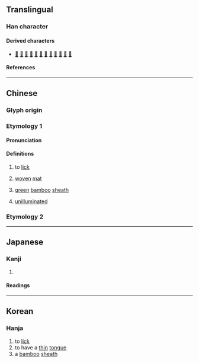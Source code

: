 {{character info|image=[[File:CJK Unified Ideographs 3401.png|thumb|Unicode character U+3401]]}}
==Translingual==

===Han character===
{{Han char|rn=1|rad=一|as=05|sn=6|four=10600|canj=MOW|ids=⿻𠆣囗}}

====Derived characters====
* [[𠀬]] [[𠈇]] [[𢙖]] [[𣐸]] [[䄼]] [[𦧖]] [[弻]] [[𢐀]] [[𤌜]] [[𦭮]] [[䇧]] [[𡭋]]

====References====
{{Han ref|kx=0078.030|hdz=10019.020|uh=3401}}

----

==Chinese==
{{zh-forms|alt=𠀬,䑙}}

===Glyph origin===
{{Han etym}}

===Etymology 1===

====Pronunciation====
{{zh-pron
|m=tiàn
|c=tim2
|h=pfs=
|md=
|mn=
|w=
|mc=y
|cat=v,n,a
}}
{{attention|yue|pronunciation doesn't seem right}}

====Definitions====
{{zh-hanzi}}

# {{zh-hist-ghost}} to [[lick]]
# {{zh-hist-ghost}} [[woven]] [[mat]]
# {{zh-hist-ghost}} [[green]] [[bamboo]] [[sheath]]
# {{zh-hist-ghost}} [[unilluminated]]

===Etymology 2===
{{zh-see|西|o}}

----

==Japanese==

===Kanji===
{{ja-kanji|grade=|rs=一05}}

# {{rfdef|ja|sort=一05}}

====Readings====
{{ja-readings
|goon=てん<てん<てむ
|kanon=てん<てん<てむ
}}

----

==Korean==

===Hanja===
{{ko-hanja|핥다|핥을|첨}}

# to [[lick]]
# to have a [[thin]] [[tongue]]
# a [[bamboo]] [[sheath]]